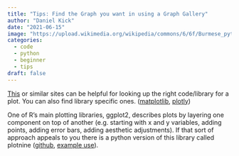 ```yaml
---
title: "Tips: Find the Graph you want in using a Graph Gallery"
author: "Daniel Kick"
date: "2021-06-15"
image: "https://upload.wikimedia.org/wikipedia/commons/6/6f/Burmese_python_in_Berlin.jpg"
categories: 
  - code
  - python
  - beginner
  - tips
draft: false
---
```


<!-- https://commons.wikimedia.org/wiki/File:Burmese_python_in_Berlin.jpg -->

[This](https://www.python-graph-gallery.com/ "https://www.python-graph-gallery.com/") or similar sites can be helpful for looking up the right code/library for a plot. You can also find library specific ones. ([matplotlib](https://matplotlib.org/stable/gallery/index.html "https://matplotlib.org/stable/gallery/index.html"), [plotly](https://plotly.com/python/ "https://plotly.com/python/"))

One of R's main plotting libraries, ggplot2, describes plots by layering one component on top of another (e.g. starting with x and y variables, adding points, adding error bars, adding aesthetic adjustments). If that sort of approach appeals to you there is a python version of this library called plotnine ([github](https://github.com/has2k1/plotnine "https://github.com/has2k1/plotnine"), [example use](https://datacarpentry.org/python-ecology-lesson/07-visualization-ggplot-python/index.html "https://datacarpentry.org/python-ecology-lesson/07-visualization-ggplot-python/index.html")).
